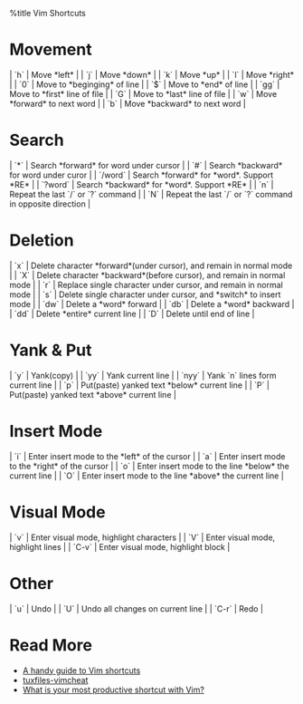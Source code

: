 %title Vim Shortcuts

= Movement =
| `h`  | Move *left*                  |
| `j`  | Move *down*                  |
| `k`  | Move *up*                    |
| `l`  | Move *right*                 |
| `0`  | Move to *beginging* of line  |
| `$`  | Move to *end* of line        |
| `gg` | Move to *first* line of file |
| `G`  | Move to *last* line of file  |
| `w`  | Move *forward* to next word  |
| `b`  | Move *backward* to next word |

= Search =
| `*`     | Search *forward* for word under cursor                   |
| `#`     | Search *backward* for word under curor                   |
| `/word` | Search *forward* for *word*. Support *RE*                |
| `?word` | Search *backward* for *word*. Support *RE*               |
| `n`     | Repeat the last `/` or `?` command                       |
| `N`     | Repeat the last `/` or `?` command in opposite direction |

= Deletion =
| `x`  | Delete character *forward*(under cursor), and remain in normal mode   |
| `X`  | Delete character *backward*(before cursor), and remain in normal mode |
| `r`  | Replace single character under cursor, and remain in normal mode    |
| `s`  | Delete single character under cursor, and *switch* to insert mode     |
| `dw` | Delete a *word* forward                                               |
| `db` | Delete a *word* backward                                              |
| `dd` | Delete *entire* current line                                          |
| `D`  | Delete until end of line                                            |

= Yank & Put =
| `y`   | Yank(copy)                                  |
| `yy`  | Yank current line                           |
| `nyy` | Yank `n` lines form current line            |
| `p`   | Put(paste) yanked text *below* current line |
| `P`   | Put(paste) yanked text *above* current line |

= Insert Mode =
| `i` | Enter insert mode to the *left* of the cursor          |
| `a` | Enter insert mode to the *right* of the cursor         |
| `o` | Enter insert mode to the line *below* the current line |
| `O` | Enter insert mode to the line *above* the current line |

= Visual Mode =
| `v`   | Enter visual mode, highlight characters |
| `V`   | Enter visual mode, highlight lines      |
| `C-v` | Enter visual mode, highlight block      |

= Other =
| `u`   | Undo                             |
| `U`   | Undo all changes on current line |
| `C-r` | Redo                             |


= Read More =
* [[http://eastcoastefx.vaesite.com/vim|A handy guide to Vim shortcuts]]
* [[http://www.tuxfiles.org/linuxhelp/vimcheat.html|tuxfiles-vimcheat]]
* [[http://stackoverflow.com/questions/1218390/what-is-your-most-productive-shortcut-with-vim|What is your most productive shortcut with Vim?]]
